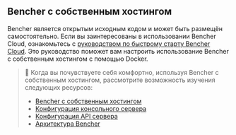## Bencher с собственным хостингом

Bencher является открытым исходным кодом и может быть размещён самостоятельно.
Если вы заинтересованы в использовании Bencher Cloud, ознакомьтесь с [руководством по быстрому старту Bencher Cloud][quick start].
Это руководство поможет вам настроить использование Bencher с собственным хостингом с помощью Docker.

> 🐰 Когда вы почувствуете себя комфортно, используя Bencher с собственным хостингом, рассмотрите возможность изучения следующих ресурсов:
> - [Bencher с собственным хостингом][bencher self hosted]
> - [Конфигурация консольного сервера][console server config]
> - [Конфигурация API сервера][api server config]
> - [Архитектура Bencher][bencher architecture]

[quick start]: /ru/docs/tutorial/quick-start/
[bencher self hosted]: /ru/docs/explanation/bencher-self-hosted/
[console server config]: /ru/docs/reference/console-config/
[api server config]: /ru/docs/reference/server-config/
[bencher architecture]: /ru/docs/reference/architecture/
